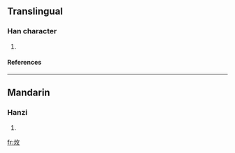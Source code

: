 ==Translingual==
===Han character===
{{Han char|rn=86|rad=火|as=02|sn=6|four=|canj=火人大 (FOK)}}
# {{defn|Han|sort=火02}}
====References====
{{Han ref|kx=0667.020|dkj=18899|hdz=32192.050|uh=7087|ud=28807}}

----
==Mandarin==
===Hanzi===
{{cmn-hanzi|pin=[[pò]] ([[po4]])|wg=p'o<sup>4</sup>}}
# {{defn|Mandarin}}

[[fr:炇]]